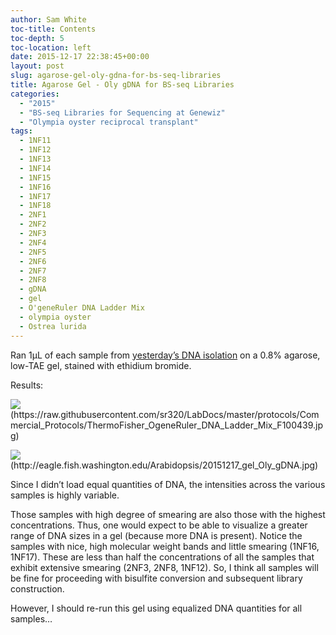 ```yaml
---
author: Sam White
toc-title: Contents
toc-depth: 5
toc-location: left
date: 2015-12-17 22:38:45+00:00
layout: post
slug: agarose-gel-oly-gdna-for-bs-seq-libraries
title: Agarose Gel - Oly gDNA for BS-seq Libraries
categories:
  - "2015"
  - "BS-seq Libraries for Sequencing at Genewiz"
  - "Olympia oyster reciprocal transplant"
tags:
  - 1NF11
  - 1NF12
  - 1NF13
  - 1NF14
  - 1NF15
  - 1NF16
  - 1NF17
  - 1NF18
  - 2NF1
  - 2NF2
  - 2NF3
  - 2NF4
  - 2NF5
  - 2NF6
  - 2NF7
  - 2NF8
  - gDNA
  - gel
  - O'geneRuler DNA Ladder Mix
  - olympia oyster
  - Ostrea lurida
---
```


Ran 1μL of each sample from [yesterday's DNA isolation](https://robertslab.github.io/sams-notebook/posts/2015/2015-12-17-dna-isolation-oly-gdna-for-bs-seq/) on a 0.8% agarose, low-TAE gel, stained with ethidium bromide.



Results:

![](https://raw.githubusercontent.com/sr320/LabDocs/master/protocols/Commercial_Protocols/ThermoFisher_OgeneRuler_DNA_Ladder_Mix_F100439.jpg)(https://raw.githubusercontent.com/sr320/LabDocs/master/protocols/Commercial_Protocols/ThermoFisher_OgeneRuler_DNA_Ladder_Mix_F100439.jpg)



![](https://eagle.fish.washington.edu/Arabidopsis/20151217_gel_Oly_gDNA.jpg)(http://eagle.fish.washington.edu/Arabidopsis/20151217_gel_Oly_gDNA.jpg)



Since I didn't load equal quantities of DNA, the intensities across the various samples is highly variable.

Those samples with high degree of smearing are also those with the highest concentrations. Thus, one would expect to be able to visualize a greater range of DNA sizes in a gel (because more DNA is present). Notice the samples with nice, high molecular weight bands and little smearing (1NF16, 1NF17). These are less than half the concentrations of all the samples that exhibit extensive smearing (2NF3, 2NF8, 1NF12). So, I think all samples will be fine for proceeding with bisulfite conversion and subsequent library construction.

However, I should re-run this gel using equalized DNA quantities for all samples...



